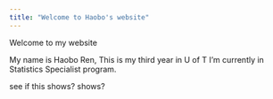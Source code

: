 ```yaml
---
title: "Welcome to Haobo's website"
---
```


Welcome to my website

My name is Haobo Ren, This is my third year in U of T
I'm currently in Statistics Specialist program.

see if this shows? shows?
